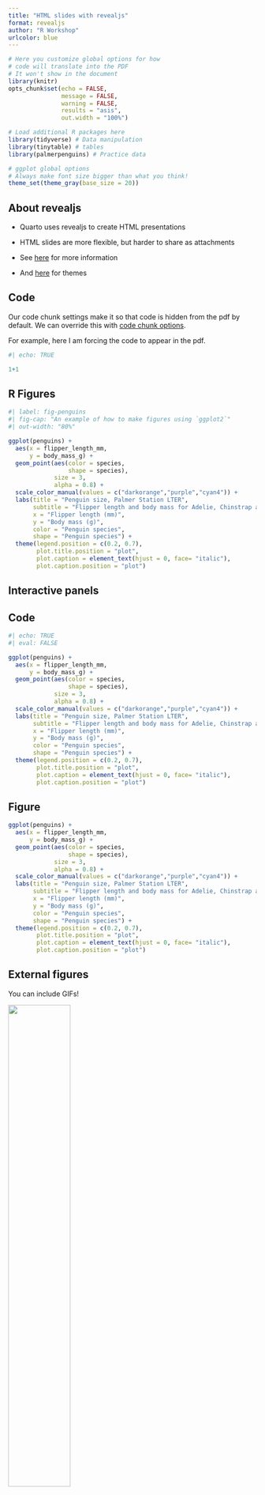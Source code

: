 ```yaml
---
title: "HTML slides with revealjs"
format: revealjs
author: "R Workshop"
urlcolor: blue
---
```



```r
# Here you customize global options for how
# code will translate into the PDF
# It won't show in the document
library(knitr)
opts_chunk$set(echo = FALSE, 
               message = FALSE, 
               warning = FALSE, 
               results = "asis", 
               out.width = "100%")

# Load additional R packages here
library(tidyverse) # Data manipulation
library(tinytable) # tables
library(palmerpenguins) # Practice data

# ggplot global options
# Always make font size bigger than what you think!
theme_set(theme_gray(base_size = 20))
```

## About revealjs

- Quarto uses revealjs to create HTML presentations

- HTML slides are more flexible, but harder to share as attachments

- See [here](https://quarto.org/docs/presentations/revealjs/) for more information

- And [here](https://quarto.org/docs/presentations/revealjs/themes.html) for themes

## Code

Our code chunk settings make it so that code is hidden from the pdf by default. We can override this with [code chunk options](https://quarto.org/docs/computations/execution-options.html).

For example, here I am forcing the code to appear in the pdf.

```r
#| echo: TRUE

1+1
```

## R Figures

```r
#| label: fig-penguins
#| fig-cap: "An example of how to make figures using `ggplot2`"
#| out-width: "80%"

ggplot(penguins) +
  aes(x = flipper_length_mm,
      y = body_mass_g) +
  geom_point(aes(color = species, 
                 shape = species),
             size = 3,
             alpha = 0.8) +
  scale_color_manual(values = c("darkorange","purple","cyan4")) +
  labs(title = "Penguin size, Palmer Station LTER",
       subtitle = "Flipper length and body mass for Adelie, Chinstrap and Gentoo Penguins",
       x = "Flipper length (mm)",
       y = "Body mass (g)",
       color = "Penguin species",
       shape = "Penguin species") +
  theme(legend.position = c(0.2, 0.7),
        plot.title.position = "plot",
        plot.caption = element_text(hjust = 0, face= "italic"),
        plot.caption.position = "plot")
```

## Interactive panels

::: {.panel-tabset}
## Code

```r
#| echo: TRUE
#| eval: FALSE

ggplot(penguins) +
  aes(x = flipper_length_mm,
      y = body_mass_g) +
  geom_point(aes(color = species, 
                 shape = species),
             size = 3,
             alpha = 0.8) +
  scale_color_manual(values = c("darkorange","purple","cyan4")) +
  labs(title = "Penguin size, Palmer Station LTER",
       subtitle = "Flipper length and body mass for Adelie, Chinstrap and Gentoo Penguins",
       x = "Flipper length (mm)",
       y = "Body mass (g)",
       color = "Penguin species",
       shape = "Penguin species") +
  theme(legend.position = c(0.2, 0.7),
        plot.title.position = "plot",
        plot.caption = element_text(hjust = 0, face= "italic"),
        plot.caption.position = "plot")
```


## Figure

```r
ggplot(penguins) +
  aes(x = flipper_length_mm,
      y = body_mass_g) +
  geom_point(aes(color = species, 
                 shape = species),
             size = 3,
             alpha = 0.8) +
  scale_color_manual(values = c("darkorange","purple","cyan4")) +
  labs(title = "Penguin size, Palmer Station LTER",
       subtitle = "Flipper length and body mass for Adelie, Chinstrap and Gentoo Penguins",
       x = "Flipper length (mm)",
       y = "Body mass (g)",
       color = "Penguin species",
       shape = "Penguin species") +
  theme(legend.position = c(0.2, 0.7),
        plot.title.position = "plot",
        plot.caption = element_text(hjust = 0, face= "italic"),
        plot.caption.position = "plot")
```


:::

## External figures

You can include GIFs!

::: {#fig-import}
![](https://scholar.harvard.edu/sites/scholar.harvard.edu/files/styles/os_files_xxlarge/public/ellaudet/files/the_least_squares_method_new.gif){fig-align="center" width=50%}

An example of how to plot an external figure
:::

## Pipe tables

| Default | Left | Right | Center |
|---------|:-----|------:|:------:|
| 12      | 12   |    12 |   12   |
| 123     | 123  |   123 |  123   |
| 1       | 1    |     1 |   1    |

: Demonstration of pipe table syntax

## R Tables

```r
#| label: tbl-tidy
#| tbl-cap: "An example of a table made from tidy data with `tinytable`"

# table1 is a sample table from the tidyr package
table1 %>% tt()
```

